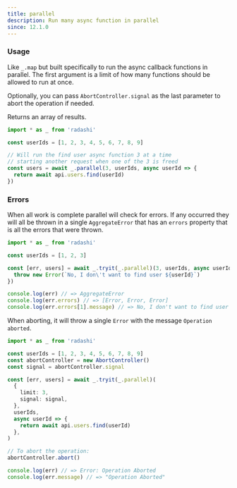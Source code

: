 ```yaml
---
title: parallel
description: Run many async function in parallel
since: 12.1.0
---
```


### Usage

Like `_.map` but built specifically to run the async callback functions
in parallel. The first argument is a limit of how many functions should
be allowed to run at once.

Optionally, you can pass `AbortController.signal` as the last parameter to abort the operation if needed.

Returns an array of results.

```ts
import * as _ from 'radashi'

const userIds = [1, 2, 3, 4, 5, 6, 7, 8, 9]

// Will run the find user async function 3 at a time
// starting another request when one of the 3 is freed
const users = await _.parallel(3, userIds, async userId => {
  return await api.users.find(userId)
})
```

### Errors

When all work is complete parallel will check for errors. If any
occurred they will all be thrown in a single `AggregateError` that
has an `errors` property that is all the errors that were thrown.

```ts
import * as _ from 'radashi'

const userIds = [1, 2, 3]

const [err, users] = await _.tryit(_.parallel)(3, userIds, async userId => {
  throw new Error(`No, I don\'t want to find user ${userId}`)
})

console.log(err) // => AggregateError
console.log(err.errors) // => [Error, Error, Error]
console.log(err.errors[1].message) // => No, I don't want to find user 2
```

When aborting, it will throw a single `Error` with the message `Operation aborted`.

```ts
import * as _ from 'radashi'

const userIds = [1, 2, 3, 4, 5, 6, 7, 8, 9]
const abortController = new AbortController()
const signal = abortController.signal

const [err, users] = await _.tryit(_.parallel)(
  {
    limit: 3,
    signal: signal,
  },
  userIds,
  async userId => {
    return await api.users.find(userId)
  },
)

// To abort the operation:
abortController.abort()

console.log(err) // => Error: Operation Aborted
console.log(err.message) // => "Operation Aborted"
```
